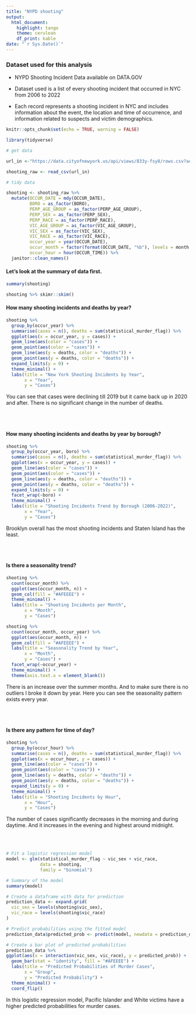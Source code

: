 ---
title: "NYPD shooting"
output: 
  html_document: 
    highlight: tango
    theme: cerulean
    df_print: kable
date: "`r Sys.Date()`"
---

### Dataset used for this analysis

-   NYPD Shooting Incident Data available on DATA.GOV

-   Dataset used is a list of every shooting incident that occurred in NYC from 2006 to 2022

-   Each record represents a shooting incident in NYC and includes information about the event, the location and time of occurrence, and information related to suspects and victim demographics.

```{r setup, include=FALSE}
knitr::opts_chunk$set(echo = TRUE, warning = FALSE)
```

```{r}
library(tidyverse)
```

```{r}
# get data

url_in <-"https://data.cityofnewyork.us/api/views/833y-fsy8/rows.csv?accessType=DOWNLOAD"

shooting_raw <- read_csv(url_in)

```

```{r}
# tidy data

shooting <- shooting_raw %>% 
  mutate(OCCUR_DATE = mdy(OCCUR_DATE),
         BORO = as_factor(BORO),
         PERP_AGE_GROUP = as_factor(PERP_AGE_GROUP),
         PERP_SEX = as_factor(PERP_SEX),
         PERP_RACE = as_factor(PERP_RACE),
         VIC_AGE_GROUP = as_factor(VIC_AGE_GROUP),
         VIC_SEX = as_factor(VIC_SEX),
         VIC_RACE = as_factor(VIC_RACE),
         occur_year = year(OCCUR_DATE),
         occur_month = factor(format(OCCUR_DATE, "%b"), levels = month.abb),
         occur_hour = hour(OCCUR_TIME)) %>% 
  janitor::clean_names()
```

#### Let's look at the summary of data first.

```{r}
summary(shooting)

shooting %>% skimr::skim()
```

#### How many shooting incidents and deaths by year?

```{r}
shooting %>% 
  group_by(occur_year) %>% 
  summarise(cases = n(), deaths = sum(statistical_murder_flag)) %>% 
  ggplot(aes(x = occur_year, y = cases)) +
  geom_line(aes(color = "cases")) +
  geom_point(aes(color = "cases")) +
  geom_line(aes(y = deaths, color = "deaths")) +
  geom_point(aes(y = deaths, color = "deaths")) +
  expand_limits(y = 0) +
  theme_minimal() +
  labs(title = "New York Shooting Incidents by Year",
       x = "Year",
       y = "Cases")
```


You can see that cases were declining till 2019 but it came back up in 2020 and after. There is no significant change in the number of deaths.

<br><br>


#### How many shooting incidents and deaths by year by borough?
```{r}
shooting %>% 
  group_by(occur_year, boro) %>% 
  summarise(cases = n(), deaths = sum(statistical_murder_flag)) %>% 
  ggplot(aes(x = occur_year, y = cases)) +
  geom_line(aes(color = "cases")) +
  geom_point(aes(color = "cases")) +
  geom_line(aes(y = deaths, color = "deaths")) +
  geom_point(aes(y = deaths, color = "deaths")) +
  expand_limits(y = 0) +
  facet_wrap(~boro) +
  theme_minimal() +
  labs(title = "Shooting Incidents Trend by Borough (2006-2022)",
       x = "Year",
       y = "Cases")


```


Brooklyn overall has the most shooting incidents and Staten Island has the least.


<br><br>


#### Is there a seasonality trend?
```{r}
shooting %>% 
  count(occur_month) %>% 
  ggplot(aes(occur_month, n)) +
  geom_col(fill = "#AFEEEE") +
  theme_minimal() +
  labs(title = "Shooting Incidents per Month",
       x = "Month",
       y = "Cases")

shooting %>% 
  count(occur_month, occur_year) %>% 
  ggplot(aes(occur_month, n)) +
  geom_col(fill = "#AFEEEE") +
  labs(title = "Seasonality Trend by Year",
       x = "Month",
       y = "Cases") +
  facet_wrap(~occur_year) +
  theme_minimal() +
  theme(axis.text.x = element_blank())
```


There is an increase over the summer months. And to make sure there is no outliers I broke it down by year. Here you can see the seasonality pattern exists every year.


<br><br>

#### Is there any pattern for time of day?
```{r}
shooting %>% 
  group_by(occur_hour) %>% 
  summarise(cases = n(), deaths = sum(statistical_murder_flag)) %>% 
  ggplot(aes(x = occur_hour, y = cases)) +
  geom_line(aes(color = "cases")) +
  geom_point(aes(color = "cases")) +
  geom_line(aes(y = deaths, color = "deaths")) +
  geom_point(aes(y = deaths, color = "deaths")) +
  expand_limits(y = 0) +
  theme_minimal() +
  labs(title = "Shooting Incidents by Hour",
       x = "Hour",
       y = "Cases")
```



The number of cases significantly decreases in the morning and during daytime. And it increases in the evening and highest around midnight.


<br><br>

```{r}

# Fit a logistic regression model
model <- glm(statistical_murder_flag ~ vic_sex + vic_race, 
             data = shooting, 
             family = "binomial")

# Summary of the model
summary(model)
```

```{r}

# Create a dataframe with data for prediction
prediction_data <- expand.grid(
  vic_sex = levels(shooting$vic_sex),
  vic_race = levels(shooting$vic_race)
)

# Predict probabilities using the fitted model
prediction_data$predicted_prob <- predict(model, newdata = prediction_data, type = "response")

# Create a bar plot of predicted probabilities
prediction_data %>% 
ggplot(aes(x = interaction(vic_sex, vic_race), y = predicted_prob)) +
  geom_bar(stat = "identity", fill = "#AFEEEE") +
  labs(title = "Predicted Probabilities of Murder Cases",
       x = "Group",
       y = "Predicted Probability") +
  theme_minimal() +
  coord_flip()
```



In this logistic regression model, Pacific Islander and White victims have a higher predicted probabilities for murder cases.
